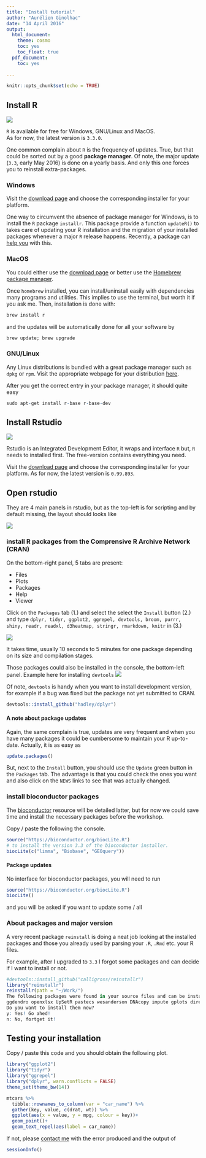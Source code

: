 ```yaml
---
title: "Install tutorial"
author: "Aurélien Ginolhac"
date: "14 April 2016"
output:
  html_document:
    theme: cosmo
    toc: yes
    toc_float: true
  pdf_document:
    toc: yes
    
---
```


```r
knitr::opts_chunk$set(echo = TRUE)
```

## Install R

![](img/Rlogo_90.png)

`R` is available for free for Windows, GNU/Linux and MacOS.  
As for now, the latest version is `3.3.0`.

One common complain about `R` is the frequency of updates. True, but that could be sorted out
by a good **package manager**. Of note, the major update (`3.3`, early May 2016) is done on a yearly basis. And only this one forces you to reinstall extra-packages. 

### Windows

Visit the [download page](https://cloud.r-project.org/) and choose the corresponding installer for your platform.

One way to circumvent the absence of package manager for Windows, is to install the `R` package
`installr`. This package provide a function `updateR()` to takes care of updating your R installation
and the migration of your installed packages whenever a major `R` release happens. Recently, a package can [help you](#reinstallr) with this.

### MacOS

You could either use the [download page](https://cloud.r-project.org/) or better use the 
[Homebrew package manager](http://brew.sh/).

Once `homebrew` installed, you can install/uninstall easily with dependencies many programs
and utilities. This implies to use the terminal, but worth it if you ask me.
Then, installation is done with:

```r
brew install r
```

and the updates will be automatically done for all your software by
```r
brew update; brew upgrade
```

### GNU/Linux

Any Linux distributions is bundled with a great package manager such as `dpkg` or `rpm`.
Visit the appropriate webpage for your distribution [here](http://cran.us.r-project.org/bin/linux/).

After you get the correct entry in your package manager, it should quite easy
```r
sudo apt-get install r-base r-base-dev
```


## Install Rstudio

![](img/rstudiosticker_110.png)

Rstudio is an Integrated Development Editor, it wraps and interface `R` but, 
`R` needs to installed first. The free-version contains everything you need.

Visit the [download page](https://www.rstudio.com/products/rstudio/download/) and
choose the corresponding installer for your platform. As for now, the latest version is `0.99.893`.

## Open rstudio

They are 4 main panels in rstudio, but as the top-left is for scripting and by default missing, the layout should looks like

![](img/rstudio_blank_700.png)

### install R packages from the Comprensive R Archive Network (CRAN)

On the bottom-right panel, 5 tabs are present:

- Files
- Plots
- Packages
- Help
- Viewer

Click on the `Packages` tab (1.) and select the select the `Install` button (2.)
and type `dplyr, tidyr, ggplot2, ggrepel, devtools, broom, purrr, shiny, readr, readxl, d3heatmap, stringr, rmarkdown, knitr` in (3.)

![](img/install_packages_300.png)

It takes time, usually 10 seconds to 5 minutes for one package depending on its size and compilation stages.

Those packages could also be installed in the console, the bottom-left panel.
Example here for installing `devtools`
![](img/install_console_200.png)

Of note, `devtools` is handy when you want to install development version, for example if a bug was fixed 
but the package not yet submitted to CRAN.

```r
devtools::install_github("hadley/dplyr")
```



#### A note about package updates

Again, the same complain is true, updates are very frequent and when you have many packages
it could be cumbersome to maintain your R up-to-date. Actually, it is as easy as
```r
update.packages()
```

But, next to the `Install` button, you should use the `Update` green button in the `Packages` tab. 
The advantage is that you could check the ones you want and also click on the `NEWS` links to see
that was actually changed.

### install bioconductor packages

The [bioconductor](https://www.bioconductor.org/) resource will be detailed latter, but for now 
we could save time and install the necessary packages before the workshop.

Copy / paste the following the console.
```r
source("https://bioconductor.org/biocLite.R")
# to install the version 3.3 of the bioconductor installer.
biocLite(c("limma", "Biobase", "GEOquery"))
```



#### Package updates

No interface for bioconductor packages, you will need to run
```r
source("https://bioconductor.org/biocLite.R")
biocLite()
```
and you will be asked if you want to update some / all

<a name="reinstallr"/>

### About packages and major version

A very recent package `reinstall` is doing a neat job looking at the installed packages and those you already used by parsing your `.R`, `.Rmd` etc. your R files.

For example, after I upgraded to `3.3` I forgot some packages and can decide if I want to install or not.
```r
#devtools::install_github("calligross/reinstallr")
library("reinstallr")
reinstallr(path = "~/Work/")
The following packages were found in your source files and can be installed from CRAN:
ggdendro openxlsx UpSetR pastecs wesanderson DNAcopy impute gplots directlabels DT GGally purrr ggpmisc VennDiagram blockcluster pheatmap gridSVG cowplot
Do you want to install them now?
y: Yes! Go ahed!
n: No, fortget it!
```


## Testing your installation

Copy / paste this code and you should obtain the following plot.
```r
library("ggplot2")
library("tidyr")
library("ggrepel")
library("dplyr", warn.conflicts = FALSE)
theme_set(theme_bw(14))

mtcars %>%
  tibble::rownames_to_column(var = "car_name") %>%
  gather(key, value, c(drat, wt)) %>%
  ggplot(aes(x = value, y = mpg, colour = key))+
  geom_point()+
  geom_text_repel(aes(label = car_name))
```

If not, please [contact me](mailto:aurelien.ginolhac@uni.lu) with the error produced and the output of
```r
sessionInfo()
```

